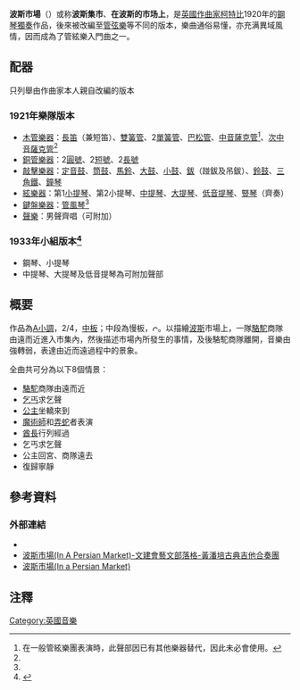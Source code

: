 {{noteTA
|3=zh:阿尔伯特·凯特尔比; zh-hans:阿尔伯特·凯特尔比; zh-hant:阿爾伯特·柯特比;
|d3=中国大陆：阿尔伯特·凯特尔比；台灣：阿爾伯特·柯特比
|1=zh:凯特尔比; zh-hans:凯特尔比; zh-hant:柯特比;
|d1=中国大陆：凯特尔比；台灣：柯特比
|2=zh:柯特比; zh-hans:凯特尔比; zh-hant:柯特比;
|d2=中国大陆：凯特尔比；台灣：柯特比
}}
'''波斯市場'''（{{lang-en|'''In a Persian Market'''}}）或称'''波斯集市'''、'''在波斯的市场上'''，是[[英國|英國]][[作曲家|作曲家]][[柯特比|柯特比]]1920年的[[鋼琴|鋼琴]][[獨奏|獨奏]]作品，後來被改編至[[管弦樂|管弦樂]]等不同的版本，樂曲通俗易懂，亦充满異域風情，因而成為了管絃樂入門曲之一。

==配器==
只列舉由作曲家本人親自改編的版本

===1921年樂隊版本===
*[[木管樂器|木管樂器]]：[[長笛|長笛]]（兼短笛）、[[雙簧管|雙簧管]]、2[[單簧管|單簧管]]、[[巴松管|巴松管]]、[[中音薩克管|中音薩克管]]<ref name="exc">在一般管絃樂團表演時，此聲部因已有其他樂器替代，因此未必會使用。</ref>、[[次中音薩克管|次中音薩克管]]<ref name="exc" />
*[[銅管樂器|銅管樂器]]：2[[圓號|圓號]]、2[[短號|短號]]、2[[長號|長號]]
*[[敲擊樂器|敲擊樂器]]：[[定音鼓|定音鼓]]、[[筒鼓|筒鼓]]、[[馬鈴|馬鈴]]、[[大鼓|大鼓]]、[[小鼓|小鼓]]、[[鈸|鈸]]（踫鈸及吊鈸）、[[鈴鼓|鈴鼓]]、[[三角鐵|三角鐵]]、[[鐘琴|鐘琴]]
*[[絃樂器|絃樂器]]：第1[[小提琴|小提琴]]、第2小提琴、[[中提琴|中提琴]]、[[大提琴|大提琴]]、[[低音提琴|低音提琴]]、[[豎琴|豎琴]]（齊奏）
*[[鍵盤樂器|鍵盤樂器]]：[[管風琴|管風琴]]<ref name="exc" />
*[[聲樂|聲樂]]：男聲齊唱（可附加）

===1933年小組版本<ref>{{Cite web |url=http://www.albertketelbey.org.uk/catalogue/data/ensembles.htm |title=柯特比資料館內資料。 |access-date=2020-08-03 |archive-date=2017-09-19 |archive-url=https://web.archive.org/web/20170919045609/http://www.albertketelbey.org.uk/catalogue/data/ensembles.htm |dead-url=no }}</ref>===
* 鋼琴、小提琴
* 中提琴、大提琴及低音提琴為可附加聲部

==概要==
作品為[[A小調|A小調]]，2/4，[[中板|中板]]；中段為慢板，[[File:Commontime.svg|10px]]。以描繪[[波斯|波斯]]市場上，一隊[[駱駝|駱駝]]商隊由遠而近進入市集內，然後描述市場內所發生的事情，及後駱駝商隊離開，音樂由強轉弱，表達由近而遠過程中的景象。

全曲共可分為以下8個情景：
* [[駱駝|駱駝]]商隊由遠而近
* [[乞丐|乞丐]]求乞聲
* [[公主|公主]]坐轎來到
* [[魔術師|魔術師]]和[[弄蛇術|弄蛇]]者表演
* [[酋長|酋長]]行列經過
* 乞丐求乞聲
* 公主回宮、商隊遠去
* 復歸寧靜

==參考資料==
===外部連結===
* {{IMSLP2|work=In a Persian Market (Ketèlbey, Albert William)|cname=柯特比《波斯市場》}}
*[http://blog.cca.gov.tw/blog/hppguitar/articleAction.do?method=doViewBlogArticle&articleId=OTU0MQ== 波斯市場(In A Persian Market)-文建會藝文部落格-黃潘培古典吉他合奏團]{{dead link|date=2018年3月 |bot=InternetArchiveBot |fix-attempted=yes }}
*[https://web.archive.org/web/20100607002245/http://hdweb.hdsh.ilc.edu.tw/index.php/2009-08-11-06-55-35/2009-08-11-09-10-35/2009-09-17-02-34-46/472-in-a-persian-market 波斯市場(In a Persian Market)]

==注釋==
{{reflist}}

[[Category:英國音樂|Category:英國音樂]]